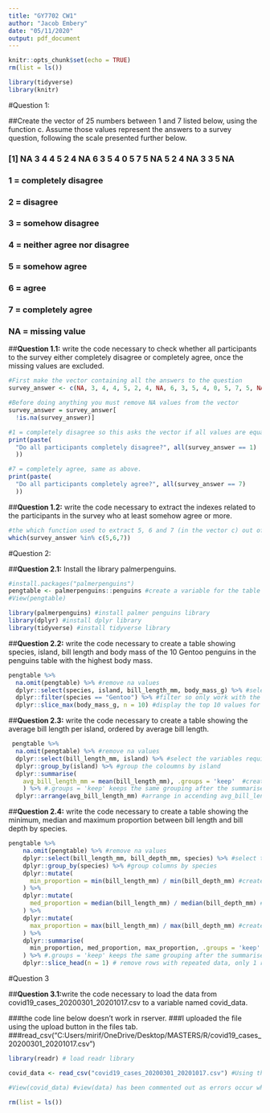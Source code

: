 ```yaml
---
title: "GY7702 CW1"
author: "Jacob Embery"
date: "05/11/2020"
output: pdf_document
---
```


```r
knitr::opts_chunk$set(echo = TRUE)
rm(list = ls())
```

```r
library(tidyverse)
library(knitr)
```

#Question 1:


##Create the vector of 25 numbers between 1 and 7 listed below, using the function c. Assume those values represent the answers to a survey question, following the scale presented further below.

### [1] NA 3 4 4 5 2 4 NA 6 3 5 4 0 5 7 5 NA 5 2 4 NA 3 3 5 NA

### 1 = completely disagree
### 2 = disagree
### 3 = somehow disagree
### 4 = neither agree nor disagree
### 5 = somehow agree
### 6 = agree
### 7 = completely agree
### NA = missing value


##**Question 1.1:** write the code necessary to check whether all participants to the survey either completely disagree or completely agree, once the missing values are excluded.

```r
#First make the vector containing all the answers to the question
survey_answer <- c(NA, 3, 4, 4, 5, 2, 4, NA, 6, 3, 5, 4, 0, 5, 7, 5, NA, 5, 2, 4, NA, 3, 3, 5, NA)

#Before doing anything you must remove NA values from the vector
survey_answer = survey_answer[
  !is.na(survey_answer)]

#1 = completely disagree so this asks the vector if all values are equal to 1.
print(paste(
  "Do all participants completely disagree?", all(survey_answer == 1)
  ))

#7 = completely agree, same as above.
print(paste(
  "Do all participants completely agree?", all(survey_answer == 7)
  ))
```


##**Question 1.2:** write the code necessary to extract the indexes related to the participants in the survey who at least somehow agree or more.

```r
#the which function used to extract 5, 6 and 7 (in the vector c) out of the survey_answer vetor
which(survey_answer %in% c(5,6,7))
```



#Question 2:


##**Question 2.1:** Install the library palmerpenguins.
  
```r

#install.packages("palmerpenguins")
pengtable <- palmerpenguins::penguins #create a variable for the table of data to be called from
#View(pengtable)

library(palmerpenguins) #install palmer penguins library 
library(dplyr) #install dplyr library
library(tidyverse) #install tidyverse library
```



##**Question 2.2:** write the code necessary to create a table showing species, island, bill length and body mass of the 10 Gentoo penguins in the penguins table with the highest body mass.
  
```r
pengtable %>%
  na.omit(pengtable) %>% #remove na values
  dplyr::select(species, island, bill_length_mm, body_mass_g) %>% #select the variables required out of pengtable
  dplyr::filter(species == "Gentoo") %>% #filter so only work with the species "Gentoo" 
  dplyr::slice_max(body_mass_g, n = 10) #display the top 10 values for body mass
```



##**Question 2.3:** write the code necessary to create a table showing the average bill length per island, ordered by average bill length.
  
```r
 pengtable %>%
  na.omit(pengtable) %>% #remove na values
  dplyr::select(bill_length_mm, island) %>% #select the variables required out of pengtable
  dplyr::group_by(island) %>% #group the coloumns by island
  dplyr::summarise(
    avg_bill_length_mm = mean(bill_length_mm), .groups = 'keep'  #create a new column and calculate average bill length per island
    ) %>% #.groups = 'keep' keeps the same grouping after the summarise and stops any friendly errors in console
  dplyr::arrange(avg_bill_length_mm) #arrange in accending avg_bill_length_mm
```



##**Question 2.4:** write the code necessary to create a table showing the minimum, median and maximum proportion between bill length and bill depth by species.
  
```r
pengtable %>%
    na.omit(pengtable) %>% #remove na values
    dplyr::select(bill_length_mm, bill_depth_mm, species) %>% #select the variables required out of pengtable
    dplyr::group_by(species) %>% #group columns by species
    dplyr::mutate(
      min_proportion = min(bill_length_mm) / min(bill_depth_mm) #create new column for minimum proportion
    ) %>%
    dplyr::mutate(
      med_proportion = median(bill_length_mm) / median(bill_depth_mm) #create new column for median proportion
    ) %>%
    dplyr::mutate(
      max_proportion = max(bill_length_mm) / max(bill_depth_mm) #create new column for maximum proportion
    ) %>% 
    dplyr::summarise(
      min_proportion, med_proportion, max_proportion, .groups = 'keep' #remove bill length and depth from the table
    ) %>% #.groups = 'keep' keeps the same grouping after the summarise and stops any friendly errors in console
    dplyr::slice_head(n = 1) # remove rows with repeated data, only 1 row per species
```



#Question 3


##**Question 3.1:**write the code necessary to load the data from covid19_cases_20200301_20201017.csv to a variable named covid_data.

###the code line below doesn't work in rserver.
###I uploaded the file using the upload button in the files tab.
###read_csv("C:Users/mirif/OneDrive/Desktop/MASTERS/R/covid19_cases_20200301_20201017.csv")

```r
library(readr) # load readr library

covid_data <- read_csv("covid19_cases_20200301_20201017.csv") #Using this code i can import the uploaded dataset and call it covid_data

#View(covid_data) #view(data) has been commented out as errors occur when trying to knit

```

















```r
rm(list = ls())
```

